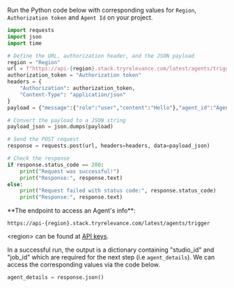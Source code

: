 Run the Python code below with corresponding values for `Region`, `Authorization token` 
and `Agent Id` on your project.

```Python
import requests
import json
import time

# Define the URL, authorization header, and the JSON payload
region = "Region"
url = f"https://api-{region}.stack.tryrelevance.com/latest/agents/trigger"
authorization_token = "Authorization token"
headers = {
    "Authorization": authorization_token,
    "Content-Type": "application/json"
}
payload = {"message":{"role":"user","content":"Hello"},"agent_id":"Agent Id"}

# Convert the payload to a JSON string
payload_json = json.dumps(payload)

# Send the POST request
response = requests.post(url, headers=headers, data=payload_json)

# Check the response
if response.status_code == 200:
    print("Request was successful!")
    print("Response:", response.text)
else:
    print("Request failed with status code:", response.status_code)
    print("Response:", response.text)

```

<Tip>
**The endpoint to access an Agent's info**:

`https://api-{region}.stack.tryrelevance.com/latest/agents/trigger`

\<region\> can be found at [API keys](/get-started/key-concepts/api-keys).
</Tip>

In a successful run, the output is a dictionary containing "studio_id" and "job_id" which are required for the next step 
(i.e `agent_details`).
We can access the corresponding values via the code below.

```Python
agent_details = response.json()
```